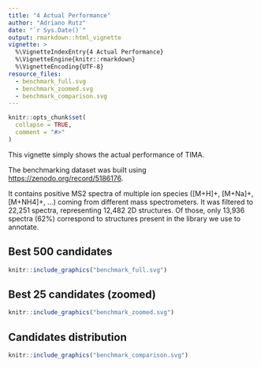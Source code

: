 ```yaml
---
title: "4 Actual Performance"
author: "Adriano Rutz"
date: "`r Sys.Date()`"
output: rmarkdown::html_vignette
vignette: >
  %\VignetteIndexEntry{4 Actual Performance}
  %\VignetteEngine{knitr::rmarkdown}
  %\VignetteEncoding{UTF-8}
resource_files:
  - benchmark_full.svg
  - benchmark_zoomed.svg
  - benchmark_comparison.svg
---
```


```r
knitr::opts_chunk$set(
  collapse = TRUE,
  comment = "#>"
)
```

This vignette simply shows the actual performance of TIMA.

The benchmarking dataset was built using [https://zenodo.org/record/5186176](https://zenodo.org/record/5186176).

It contains positive MS2 spectra of multiple ion species ([M+H]+, [M+Na]+, [M+NH4]+, ...) coming from different mass spectrometers.
It was filtered to 22,251 spectra, representing 12,482 2D structures.
Of those, only 13,936 spectra (62%) correspond to structures present in the library we use to annotate.

## Best 500 candidates
```r
knitr::include_graphics("benchmark_full.svg")
```

## Best 25 candidates (zoomed)
```r
knitr::include_graphics("benchmark_zoomed.svg")
```

## Candidates distribution
```r
knitr::include_graphics("benchmark_comparison.svg")
```
